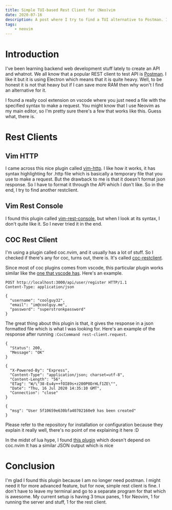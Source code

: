 ```yaml
---
title: Simple TUI-based Rest Client for (Neo)vim
date: 2020-07-16
description: A post where I try to find a TUI alternative to Postman. In other word, REST client but in TUI
tags:
    - neovim
---
```


# Introduction

I've been learning backend web development stuff lately to create an API and whatnot. We all know that a popular REST client to test API is [Postman](https://postman.com). I like it but it is using Electron which means that it is quite heavy. Well, to be honest it is not that heavy but if I can save more RAM then why won't I find an alternative for it.

I found a really cool extension on vscode where you just need a file with the specified syntax to make a request. You might know that I use Neovim as my main editor, so I'm pretty sure there's a few that works like this. Guess what, there is.

# Rest Clients

## Vim HTTP

I came across this nice plugin called [vim-http](https://github.com/nicwest/vim-http). I like how it works, it has syntax highlighting for .http file which is basically a temporary file that you use to make a request. But the drawback to me is that it doesn't format json response. So I have to format it through the API which I don't like. So in the end, I try to find another restclient.

## Vim Rest Console

I found this plugin called [vim-rest-console](https://github.com/diepm/vim-rest-console), but when I look at its syntax, I don't quite like it. So I never tried it in the end.

## COC Rest Client

I'm using a plugin called coc.nvim, and it usually has a lot of stuff. So I checked if there's any for coc, turns out, there is. It's called [coc-restclient](https://github.com/pr4th4m/coc-restclient).

Since most of coc plugins comes from vscode, this particular plugin works similar like the [one that vscode has](https://marketplace.visualstudio.com/items?itemName=humao.rest-client). Here's an example.

```
POST http://localhost:3000/api/user/register HTTP/1.1
Content-Type: application/json

{
  "username": "coolguy32",
  "email": "im@coolguy.me",
  "password": "superstronkpassword"
}
```

The great thing about this plugin is that, it gives the response in a json formatted file which is what I was looking for. Here's an example of the response after running `:CocCommand rest-client.request`.

```
{
  "Status": 200,
  "Message": "OK"
}

{
  "X-Powered-By": "Express",
  "Content-Type": "application/json; charset=utf-8",
  "Content-Length": "56",
  "ETag": "W/\"38-Eu4y++fOI89s+z200P0DrHLf1ZE\"",
  "Date": "Thu, 16 Jul 2020 14:35:10 GMT",
  "Connection": "close"
}

{
  "msg": "User 5f10659e630bfa40702160e9 has been created"
}
```

Please refer to the repository for installation or configuration because they explain it really well, there's no point of me explaining it here :D


<Update date="2021-04-19">

In the midst of lua hype, I found [this plugin](https://github.com/NTBBloodbath/rest.nvim) which doesn't depend on coc.nvim
It has a similar JSON output which is nice

</Update>

# Conclusion

I'm glad I found this plugin because I am no longer need postman. I might need it for more advanced feature, but for now, simple rest client is fine. I don't have to leave my terminal and go to a separate program for that which is awesome. My current setup is having 3 tmux panes, 1 for Neovim, 1 for running the server and stuff, 1 for the rest client.
